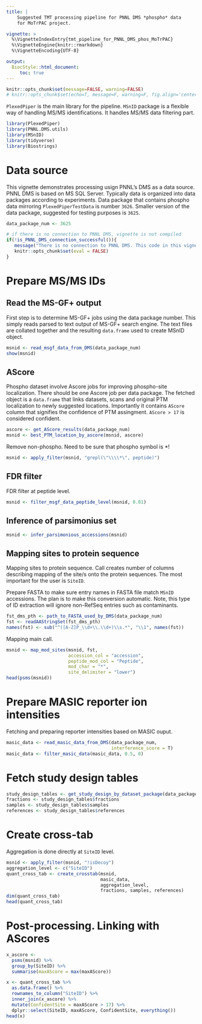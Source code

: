 ```yaml
---
title: |
    Suggested TMT processing pipeline for PNNL DMS *phospho* data
    for MoTrPAC project.

vignette: >
  %\VignetteIndexEntry{tmt_pipeline_for_PNNL_DMS_phos_MoTrPAC}
  %\VignetteEngine{knitr::rmarkdown}
  %\VignetteEncoding{UTF-8}

output:
  BiocStyle::html_document:
     toc: true
---
```



```r
knitr::opts_chunk$set(message=FALSE, warning=FALSE)
# knitr::opts_chunk$set(echo=T, message=F, warning=F, fig.align='center', out.width='10cm')
```


`PlexedPiper` is the main library for the pipeline. `MSnID` package is a 
flexible way of handling MS/MS identifications. It handles MS/MS data
filtering part.

```r
library(PlexedPiper)
library(PNNL.DMS.utils)
library(MSnID)
library(tidyverse)
library(Biostrings)
```


# Data source
This vignette demonstrates processing usign PNNL's DMS as a data source.
PNNL DMS is based on MS SQL Server. Typically data is organized into data 
packages according to experiments. 
Data package that contains phospho data mirroring 
`PlexedPiperTestData` is number `3626`. Smaller version of the data 
package, suggested for testing purposes is `3625`.

```r
data_package_num <- 3625
```


```r
# if there is no connection to PNNL DMS, vignette is not compiled
if(!is_PNNL_DMS_connection_successful()){
   message("There is no connection to PNNL DMS. This code in this vignette won't be evaluated.")
   knitr::opts_chunk$set(eval = FALSE)
}
```


# Prepare MS/MS IDs

## Read the MS-GF+ output

First step is to determine MS-GF+ jobs using the data package number.
This simply reads parsed to text output of MS-GF+ search engine. The text files
are collated together and the resulting `data.frame` used to create MSnID object.

```r
msnid <- read_msgf_data_from_DMS(data_package_num)
show(msnid)
```


## AScore

Phospho dataset involve Ascore jobs for improving phospho-site localization.
There should be one Ascore job per data package. The fetched object is a 
`data.frame` that links datasets, scans and original PTM localization to
newly suggested locations. Importantly it contains `AScore` column that 
signifies the confidence of PTM assingment. `AScore > 17` is considered 
confident.
```r
ascore <- get_AScore_results(data_package_num)
msnid <- best_PTM_location_by_ascore(msnid, ascore)
```

Remove non-phospho. Need to be sure that phospho symbol is *!
```r
msnid <- apply_filter(msnid, "grepl(\"\\\\*\", peptide)")
```

## FDR filter

FDR filter at peptide level.
```r
msnid <- filter_msgf_data_peptide_level(msnid, 0.01)
```


## Inference of parsimonius set

```r
msnid <- infer_parsimonious_accessions(msnid)
```


## Mapping sites to protein sequence

Mapping sites to protein sequence. Call creates number of 
columns describing mapping of the site/s onto the protein sequences.
The most important for the user is `SiteID`.

Prepare FASTA to make sure entry names in FASTA file match `MSnID` accessions.
The plan is to make this conversion automatic.
Note, this type of ID extraction will ignore non-RefSeq entries such as 
contaminants.
```r
fst_dms_pth <- path_to_FASTA_used_by_DMS(data_package_num)
fst <- readAAStringSet(fst_dms_pth)
names(fst) <- sub("^([A-Z]P_\\d+\\.\\d+)\\s.*", "\\1", names(fst))
```

Mapping main call.
```r
msnid <- map_mod_sites(msnid, fst, 
                       accession_col = "accession", 
                       peptide_mod_col = "Peptide", 
                       mod_char = "*",
                       site_delimiter = "lower")
head(psms(msnid))
```


# Prepare MASIC reporter ion intensities

Fetching and preparing reporter intensities based on MASIC ouput.
```r
masic_data <- read_masic_data_from_DMS(data_package_num, 
                                       interference_score = T)
masic_data <- filter_masic_data(masic_data, 0.5, 0)
```


# Fetch study design tables

```r
study_design_tables <- get_study_design_by_dataset_package(data_package_num)
fractions <- study_design_tables$fractions
samples <- study_design_tables$samples
references <- study_design_tables$references
```


# Create cross-tab

Aggregation is done directly at `SiteID` level.
```r
msnid <- apply_filter(msnid, "!isDecoy")
aggregation_level <- c("SiteID")
quant_cross_tab <- create_crosstab(msnid, 
                                   masic_data, 
                                   aggregation_level, 
                                   fractions, samples, references)
dim(quant_cross_tab)
head(quant_cross_tab)
```



# Post-processing. Linking with AScores
```r
x_ascore <- 
  psms(msnid) %>% 
  group_by(SiteID) %>%
  summarise(maxAScore = max(maxAScore))

x <- quant_cross_tab %>%
  as.data.frame() %>%
  rownames_to_column("SiteID") %>%
  inner_join(x_ascore) %>%
  mutate(ConfidentSite = maxAScore > 17) %>%
  dplyr::select(SiteID, maxAScore, ConfidentSite, everything())
head(x)
```



